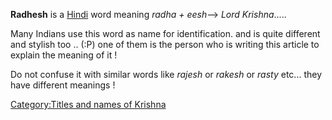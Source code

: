 {{Cleanup|date=August 2007}}

'''Radhesh''' is a [[Hindi]] word meaning ''radha + eesh''--> ''Lord Krishna''.....

Many Indians use this word as name for identification. 
and is quite different and stylish too ..  (:P)
one of them is the person who is writing this article to explain the meaning of it ! 

Do not confuse it with similar words like ''rajesh'' or ''rakesh'' or ''rasty'' etc... 
they have different meanings !

[[Category:Titles and names of Krishna]]
{{Unreferenced|date=August 2007}}

{{word-stub}}